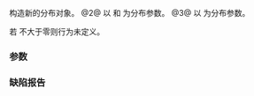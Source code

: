 {{cpp/numeric/random/normal_distribution/title|normal_distribution}}
{{cpp/numeric/random/normal_distribution/navbar}}
{{dcl begin}}
{{dcl|num=1|since=c++11|1=
normal_distribution() : normal_distribution(0.0) {}
}}
{{dcl|num=2|since=c++11|1=
explicit normal_distribution( RealType mean, RealType stddev = 1.0 );
}}
{{dcl|num=3|since=c++11|1=
explicit normal_distribution( const param_type&amp; params );
}}
{{dcl end}}

构造新的分布对象。
@2@ 以 {{c|mean}} 和 {{c|stddev}} 为分布参数。
@3@ 以 {{c|params}} 为分布参数。

若 {{c|stddev}} 不大于零则行为未定义。

===参数===
{{par begin}}
{{par|mean|''μ'' 分布参数（均值）}}
{{par|stddev|''σ'' 分布参数（标准差）}}
{{par|params|分布参数集}}
{{par end}}

===缺陷报告===
{{dr list begin}}
{{dr list item|paper=P0935R0|std=C++11|before=默认构造函数曾为 explicit|after=使之为隐式}}
{{dr list end}}

{{langlinks|de|en|es|fr|it|ja|pt|ru}}